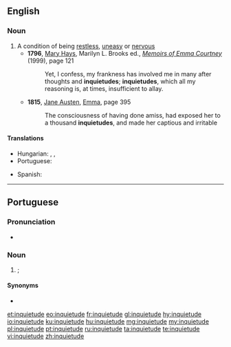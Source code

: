 ==English==

===Noun===
{{en-noun}}

# A condition of being [[restless]], [[uneasy]] or [[nervous]]
#* '''1796''', [[w:Mary Hays|Mary Hays]], Marilyn L. Brooks ed., ''[[w:Memoirs of Emma Courtney|Memoirs of Emma Courtney]]'' (1999), page 121
#*: Yet, I confess, my frankness has involved me in many after thoughts and '''inquietudes'''; '''inquietudes''', which all my reasoning is, at times, insufficient to allay.
#* '''1815''', [[w:Jane Austen|Jane Austen]], [[w:Emma|Emma]], page 395
#*: The consciousness of having done amiss, had exposed her to a thousand '''inquietudes''', and made her captious and irritable

====Translations====
{{trans-top|the condition of being restless, uneasy or nervous}}
* Hungarian: {{t+|hu|nyugtalanság}}, {{t+|hu|izgatottság}}, {{t+|hu|izgalom}}
* Portuguese: {{t+|pt|inquietude}}
{{trans-mid}}
* Spanish: {{t+|es|inquietud|f}}
{{trans-bottom}}

----

==Portuguese==

===Pronunciation===
* {{rhymes|udʒi|lang=pt}}

===Noun===
{{pt-noun|f}}

# {{l|en|restlessness}}; {{l|en|inquietude}} {{gloss|state or condition of being restless}}

====Synonyms====
* {{l|pt|inquietação}}

[[et:inquietude]]
[[eo:inquietude]]
[[fr:inquietude]]
[[gl:inquietude]]
[[hy:inquietude]]
[[io:inquietude]]
[[ku:inquietude]]
[[hu:inquietude]]
[[mg:inquietude]]
[[my:inquietude]]
[[pl:inquietude]]
[[pt:inquietude]]
[[ru:inquietude]]
[[ta:inquietude]]
[[te:inquietude]]
[[vi:inquietude]]
[[zh:inquietude]]